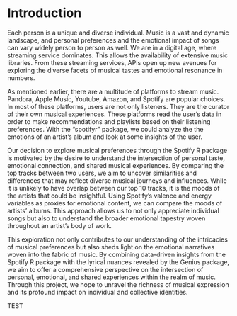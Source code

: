 # Introduction
Each person is a unique and diverse individual. Music is a vast and dynamic landscape, and personal preferences and the emotional impact of songs can vary widely person to person as well. We are in a digital age, where streaming service dominates. This allows the availability of extensive music libraries. From these streaming services, APIs open up new avenues for exploring the diverse facets of musical tastes and emotional resonance in numbers. 

As mentioned earlier, there are a multitude of platforms to stream music. Pandora, Apple Music, Youtube, Amazon, and Spotify are popular choices. In most of these platforms, users are not only listeners. They are the curator of their own musical experiences. These platforms read the user’s data in order to make recommendations and playlists based on their listening preferences. With the “spotifyr” package, we could analyze the the emotions of an artist’s album and look at some insights of the user. 
 
Our decision to explore musical preferences through the Spotify R package is motivated by the desire to understand the intersection of personal taste, emotional connection, and shared musical experiences. By comparing the top tracks between two users, we aim to uncover similarities and differences that may reflect diverse musical journeys and influences. While it is unlikely to have overlap between our top 10 tracks, it is the moods of the artists that could be insightful. Using Spotify's valence and energy variables as proxies for emotional content, we can compare the moods of artists’ albums. This approach allows us to not only appreciate individual songs but also to understand the broader emotional tapestry woven throughout an artist's body of work.

This exploration not only contributes to our understanding of the intricacies of musical preferences but also sheds light on the emotional narratives woven into the fabric of music. By combining data-driven insights from the Spotify R package with the lyrical nuances revealed by the Genius package, we aim to offer a comprehensive perspective on the intersection of personal, emotional, and shared experiences within the realm of music. Through this project, we hope to unravel the richness of musical expression and its profound impact on individual and collective identities.

TEST
